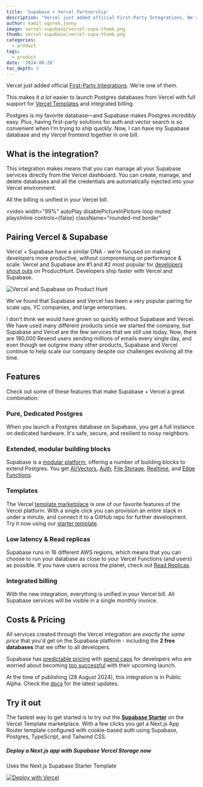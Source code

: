 ```yaml
---
title: 'Supabase + Vercel Partnership'
description: "Vercel just added official First-Party Integrations. We're one of them."
author: kamil_ogorek,jonny
image: vercel-supabase/vercel-supa-thumb.png
thumb: vercel-supabase/vercel-supa-thumb.png
categories:
  - product
tags:
  - product
date: '2024-08-28'
toc_depth: 3
---
```


Vercel just added official [First-Party Integrations](https://vercel.com/blog/share/introducing-the-vercel-marketplace). We're one of them.

This makes it _a lot_ easier to launch Postgres databases from Vercel with full support for [Vercel Templates](https://vercel.com/templates/next.js/supabase) and integrated billing.

<Quote img="lee-robinson.png" caption="Lee Robinson, VP of Product @ Vercel">

Postgres is my favorite database—and Supabase makes Postgres _incredibly_ easy. Plus, having first-party solutions for auth and vector search is so convenient when I'm trying to ship quickly. Now, I can have my Supabase database and my Vercel frontend together in one bill.

</Quote>

## What is the integration?

This integration makes means that you can manage all your Supabase services directly from the Vercel dashboard. You can create, manage, and delete databases and all the credentials are automatically injected into your Vercel environment.

All the billing is unified in your Vercel bill.

<video
  width="99%"
  autoPlay
  disablePictureInPicture
  loop
  muted
  playsInline
  controls={false}
  className="rounded-md border"
>
  <source
    src="https://xguihxuzqibwxjnimxev.supabase.co/storage/v1/object/public/videos/marketing/blog/vercel-marketplace/supabase-integration.mp4?t=2024-08-28T16%3A31%3A37.197Z"
    type="video/mp4"
  />
</video>

## Pairing Vercel & Supabase

Vercel + Supabase have a similar DNA - we're focused on making developers more productive, without compromising on performance & scale. Vercel and Supabase are #1 and #2 most popular for [developers shout outs](https://www.producthunt.com/shoutouts/engineering-development) on ProductHunt. Developers ship faster with Vercel and Supabase.

![Vercel and Supabase on Product Hunt](/images/blog/vercel-supabase/producthunt-vercel-supabase.png)

We've found that Supabase and Vercel has been a very popular pairing for scale ups, YC companies, and large enterprises.

<Quote img="zeno-rocha.png" caption="Zeno Rocha, CEO @ Resend">

I don't think we would have grown so quickly without Supabase and Vercel. We have used many different products since we started the company, but Supabase and Vercel are the few services that we still use today. Now, there are 180,000 Resend users sending millions of emails every single day, and even though we outgrew many other products, Supabase and Vercel continue to help scale our company despite our challenges evolving all the time.

</Quote>

## Features

Check out some of these features that make Supabase + Vercel a great combination:

### Pure, Dedicated Postgres

When you launch a Postgres database on Supabase, you get a full instance on dedicated hardware. It's safe, secure, and resilient to noisy neighbors.

### Extended, modular building blocks

Supabase is a [modular platform](/docs/guides/getting-started/architecture#everything-works-in-isolation), offering a number of building blocks to extend Postgres. You get [AI/Vectors](/docs/guides/ai), [Auth](https://supabase.com/docs/guides/auth), [File Storage](/docs/guides/storage), [Realtime](/docs/guides/realtime), and [Edge Functions](/docs/guides/functions).

### Templates

The Vercel [template marketplace](https://vercel.com/templates?search=supabase) is one of our favorite features of the Vercel platform. With a single click you can provision an entire stack in under a minute, and connect it to a GitHub repo for further development. Try it now using our [starter template](https://vercel.com/templates/next.js/supabase).

### Low latency & Read replicas

Supabase runs in 16 different AWS regions, which means that you can choose to run your database as close to your Vercel Functions (and users) as possible. If you have users across the planet, check out [Read Replicas](https://supabase.com/docs/guides/platform/read-replicas).

### Integrated billing

With the new integration, everything is unified in your Vercel bill. All Supabase services will be visible in a single monthly invoice.

## Costs & Pricing

All services created through the Vercel integration are _exactly the same price_ that you'd get on the Supabase platform - including the **2 free databases** that we offer to all developers.

Supabase has [predictable pricing](/pricing) with [spend caps](/docs/guides/platform/spend-cap) for developers who are worried about becoming [too successful](https://i.kym-cdn.com/photos/images/newsfeed/001/444/303/2b6.jpg) with their upcoming launch.

<Admonition>

At the time of publishing (28 August 2024), this integration is in Public Alpha. Check the [docs](/docs/guides/platform/vercel-marketplace) for the latest updates.

</Admonition>

## Try it out

The fastest way to get started is to try out the [**Supabase Starter**](https://vercel.com/templates/next.js/supabase) on the Vercel Template marketplace. With a few clicks you get a Next.js App Router template configured with cookie-based auth using Supabase, Postgres, TypeScript, and Tailwind CSS.

<div className="bg-surface-100 py-4 px-5 border rounded-md not-prose">
  <h5 className="text-foreground">Deploy a Next.js app with Supabase Vercel Storage now</h5>
  <p className="text-foreground-light mb-3">Uses the Next.js Supabase Starter Template</p>
  <a href="https://vercel.com/new/supabase/clone?repository-url=https%3A%2F%2Fgithub.com%2Fvercel%2Fnext.js%2Ftree%2Fcanary%2Fexamples%2Fwith-supabase&project-name=nextjs-with-supabase&repository-name=nextjs-with-supabase&demo-title=nextjs-with-supabase&demo-description=This%20starter%20configures%20Supabase%20Auth%20to%20use%20cookies%2C%20making%20the%20user's%20session%20available%20throughout%20the%20entire%20Next.js%20app%20-%20Client%20Components%2C%20Server%20Components%2C%20Route%20Handlers%2C%20Server%20Actions%20and%20Middleware.&demo-url=https%3A%2F%2Fdemo-nextjs-with-supabase.vercel.app%2F&external-id=https%3A%2F%2Fgithub.com%2Fvercel%2Fnext.js%2Ftree%2Fcanary%2Fexamples%2Fwith-supabase&demo-image=https%3A%2F%2Fdemo-nextjs-with-supabase.vercel.app%2Fopengraph-image.png&stores=%5B%7B%22type%22%3A%22integration%22%2C%22integrationSlug%22%3A%22supabase%22%2C%22productSlug%22%3A%22supabase%22%7D%5D&slug=app-future&slug=en-US&slug=new&slug=supabase&slug=clone&deploymentIds=dpl_3Cz3uyRrGBHrGKRwVEX9bpM1hsv9">
    <img src="https://vercel.com/button" alt="Deploy with Vercel" />
  </a>
</div>
